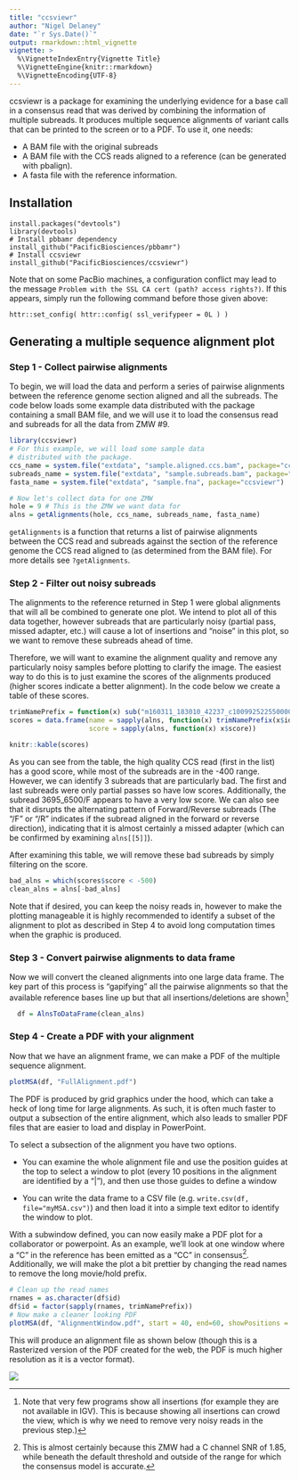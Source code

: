 ```yaml
---
title: "ccsviewr"
author: "Nigel Delaney"
date: "`r Sys.Date()`"
output: rmarkdown::html_vignette
vignette: >
  %\VignetteIndexEntry{Vignette Title}
  %\VignetteEngine{knitr::rmarkdown}
  %\VignetteEncoding{UTF-8}
---
```


ccsviewr is a package for examining the underlying evidence for a base call in a
consensus read that was derived by combining the information of multiple
subreads.  It produces multiple sequence alignments of variant calls that can be
printed to the screen or to a PDF.  To use it, one needs:

- A BAM file with the original subreads
- A BAM file with the CCS reads aligned to a reference (can be generated with pbalign).
- A fasta file with the reference information.

## Installation

```
install.packages("devtools")
library(devtools)
# Install pbbamr dependency
install_github("PacificBiosciences/pbbamr")
# Install ccsviewr
install_github("PacificBiosciences/ccsviewr")

```
Note that on some PacBio machines, a configuration conflict may lead to the 
message `Problem with the SSL CA cert (path? access rights?)`.  If this appears,
simply run the following command before those given above:

    httr::set_config( httr::config( ssl_verifypeer = 0L ) )

## Generating a multiple sequence alignment plot


### Step 1 - Collect pairwise alignments

To begin, we will load the data and perform a series of pairwise alignments 
between the reference genome section aligned and all the subreads. The code
below loads some example data distributed with the package containing a small
BAM file, and we will use it to load the consensus read and subreads for all the
data from ZMW #9.

```r
library(ccsviewr)
# For this example, we will load some sample data
# distributed with the package.
ccs_name = system.file("extdata", "sample.aligned.ccs.bam", package="ccsviewr")
subreads_name = system.file("extdata", "sample.subreads.bam", package="ccsviewr")
fasta_name = system.file("extdata", "sample.fna", package="ccsviewr")

# Now let's collect data for one ZMW
hole = 9 # This is the ZMW we want data for
alns = getAlignments(hole, ccs_name, subreads_name, fasta_name)
```

`getAlignments` is a function that returns a list of pairwise alignments between
the CCS read and subreads against the section of the reference genome the CCS
read aligned to (as determined from the BAM file).  For more details see
`?getAlignments`.

### Step 2 - Filter out noisy subreads

The alignments to the reference returned in Step 1 were global alignments that
will all be combined to generate one plot. We intend to plot all of this data
together, however subreads that are particularly noisy (partial pass, missed
adapter, etc.) will cause a lot of insertions and "noise" in this plot, so we
want to remove these subreads ahead of time.

Therefore, we will want to examine the alignment quality and remove any 
particularly noisy samples before plotting to clarify the image.  The easiest 
way to do this is to just examine the scores of the alignments produced (higher
scores indicate a better alignment). In the code below we create a table of
these scores.

```r
trimNamePrefix = function(x) sub("m160311_183010_42237_c100992522550000001823224507191630_s1_p0/9/", "", x)
scores = data.frame(name = sapply(alns, function(x) trimNamePrefix(x$id)),
                    score = sapply(alns, function(x) x$score))

knitr::kable(scores)
```

As you can see from the table, the high quality CCS read (first in the list) has
a good score, while most of the subreads are in the -400 range.  However, we can
identify 3 subreads that are particularly bad.  The first and last subreads were
only partial passes so have low scores.  Additionally, the subread 3695_6500/F
appears to have a very low score.  We can also see that it disrupts the
alternating pattern of Forward/Reverse subreads (The "/F" or "/R" indicates if
the subread aligned in the forward or reverse direction), indicating that it is
almost certainly a missed adapter (which can be confirmed by examining
`alns[[5]]`).

After examining this table, we will remove these bad subreads by simply
filtering on the score.

```r
bad_alns = which(scores$score < -500)
clean_alns = alns[-bad_alns]
```

Note that if desired, you can keep the noisy reads in, however to make the 
plotting manageable it is highly recommended to identify a subset of the
alignment to plot as described in Step 4 to avoid long computation times when
the graphic is produced.


### Step 3 - Convert pairwise alignments to data frame

Now we will convert the cleaned alignments into one large data frame.  The key 
part of this process is "gapifying" all the pairwise alignments so that the 
available reference bases line up but that all insertions/deletions are
shown^[Note that very few programs show all insertions (for example they are not
available in IGV).  This is because showing all insertions can crowd the view,
which is why we need to remove very noisy reads in the previous step.)]

```r
  df = AlnsToDataFrame(clean_alns)

```

### Step 4 - Create a PDF with your alignment

Now that we have an alignment frame, we can make a PDF of the multiple sequence
alignment.

```r
plotMSA(df, "FullAlignment.pdf")
```

The PDF is produced by grid graphics under the hood, which can take a heck of 
long time for large alignments.  As such, it is often much faster to output a 
subsection of the entire alignment, which also leads to smaller PDF files that
are easier to load and display in PowerPoint.

To select a subsection of the alignment you have two options.

- You can examine the whole alignment file and use the position guides at
the top to select a window to plot (every 10 positions in the alignment are
identified by a "|"), and then use those guides to define a window

- You can write the data frame to a CSV file (e.g. `write.csv(df, file="myMSA.csv")`)
and then load it into a simple text editor to identify the window to plot.

With a subwindow defined, you can now easily make a PDF plot for a collaborator 
or powerpoint.  As an example, we'll look at one window where a "C" in the reference has been emitted as a "CC" 
in consensus^[This is almost certainly because this ZMW had a C channel SNR of 1.85, while beneath the default threshold and outside of the range for which the consensus model is accurate.].
Additionally, we will make the plot a bit prettier by changing the read names to 
remove the long movie/hold prefix.

```r
# Clean up the read names
rnames = as.character(df$id)
df$id = factor(sapply(rnames, trimNamePrefix))
# Now make a cleaner looking PDF
plotMSA(df, "AlignmentWindow.pdf", start = 40, end=60, showPositions = FALSE)
```

This will produce an alignment file as shown below (though this is a Rasterized
version of the PDF created for the web, the PDF is much higher resolution as it
is a vector format).

![](AlignmentWindow.png)

